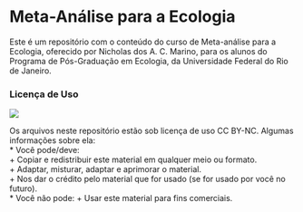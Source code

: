 # Meta-Análise para a Ecologia

Este é um repositório com o conteúdo do curso de Meta-análise para a Ecologia, oferecido por Nicholas dos A. C. Marino, para os alunos do Programa de Pós-Graduação em Ecologia, da Universidade Federal do Rio de Janeiro.  

### Licença de Uso  

![](https://licensebuttons.net/l/by-nc/3.0/88x31.png)

Os arquivos neste repositório estão sob licença de uso CC BY-NC. Algumas informações sobre ela:  
* Você pode/deve:  
    + Copiar e redistribuir este material em qualquer meio ou formato.  
    + Adaptar, misturar, adaptar e aprimorar o material.  
    + Nos dar o crédito pelo material que for usado (se for usado por você no futuro).  
* Você não pode:
    + Usar este material para fins comerciais.  